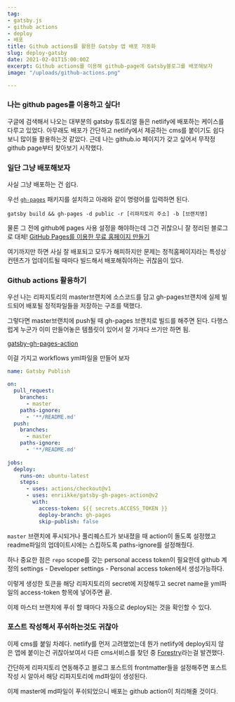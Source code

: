 ```yaml
---
tag:
- gatsby.js
- github actions
- deploy
- 배포
title: Github actions를 활용한 Gatsby 앱 배포 자동화
slug: deploy-gatsby
date: 2021-02-01T15:00:00Z
excerpt: Github actions를 이용해 github-page에 Gatsby블로그를 배포해보자
image: "/uploads/github-actions.png"

---
```

### 나는 github pages를 이용하고 싶다!

구글에 검색해서 나오는 대부분의 gatsby 튜토리얼 들은 netlify에 배포하는 케이스를 다루고 있었다. 아무래도 배포가 간단하고 netlify에서 제공하는 cms를 붙이기도 쉽다보니 많이들 활용하는것 같았다. 근데 나는 github.io 페이지가 갖고 싶어서 무작정 github page부터 찾아보기 시작했다.

### 일단 그냥 배포해보자

사실 그냥 배포하는 건 쉽다.

우선 [`gh-pages`](https://www.npmjs.com/package/gh-pages) 패키지를 설치하고 아래와 같이 명령어를 입력하면 된다.

```shell
gatsby build && gh-pages -d public -r [리파지토리 주소] -b [브랜치명]
```

물론 그 전에 github에 pages 사용 설정을 해야하는데 그건 귀찮으니
잘 정리된 블로그로 대체!
[GitHub Pages를 이용한 무료 홈페이지 만들기](https://wepplication.github.io/programming/github-pages/#:\~:text=Github%20Pages%20%EC%82%AC%EC%9A%A9%ED%95%98%EA%B8%B0,%EC%84%A4%EC%A0%95%EC%9D%84%20%ED%95%98%EC%8B%A4%20%EC%88%98%20%EC%9E%88%EC%8A%B5%EB%8B%88%EB%8B%A4.&text=%EA%B9%83%20%ED%8E%98%EC%9D%B4%EC%A7%80%20%EC%86%8C%EC%8A%A4%20%EC%84%A4%EC%A0%95%EC%9D%84,%EC%A0%95%EC%A0%81%20%EC%82%AC%EC%9D%B4%ED%8A%B8%EB%A5%BC%20%EC%83%9D%EC%84%B1%ED%95%A9%EB%8B%88%EB%8B%A4.)

여기까지만 하면 사실 잘 배포되고 모두가 해피하지만 문제는 정적홈페이지라는 특성상 컨텐츠가 업데이트될 때마다 빌드해서 배포해줘야하는 귀찮음이 있다.

### Github actions 활용하기

우선 나는 리파지토리의 master브랜치에 소스코드를 담고 gh-pages브랜치에 실제 빌드되어 배포될 정적파일들을 저장하는 구조를 택했다.

그렇다면 master브랜치에 push될 때 gh-pages 브랜치로 빌드를 해주면 된다.
다행스럽게 누군가 이미 만들어놓은 템플릿이 있어서 잘 가져다 쓰기만 하면 됨.

[gatsby-gh-pages-action](https://github.com/enriikke/gatsby-gh-pages-action)

이걸 가지고 workflows yml파일을 만들어 보자

```yml
name: Gatsby Publish

on:
  pull_request:
    branches:
      - master
    paths-ignore:
      - '**/README.md'
  push:
    branches:
      - master
    paths-ignore:
      - '**/README.md'
      
jobs:
  deploy:
    runs-on: ubuntu-latest
    steps:
      - uses: actions/checkout@v1
      - uses: enriikke/gatsby-gh-pages-action@v2
        with:
          access-token: ${{ secrets.ACCESS_TOKEN }}
          deploy-branch: gh-pages
          skip-publish: false
```

`master` 브랜치에 푸시되거나 풀리퀘스트가 보내졌을 때 action이 돌도록 설정했고 readme파일의 업데이트시에는 스킵하도록 paths-ignore를 설정해줬다.

하나 중요한 점은 `repo` scope를 갖는 personal access token이 필요한데 github 계정의 settings - Developer settings - Personal access token에서 생성가능하다.

이렇게 생성한 토큰을 해당 리파지토리의 secret에 저장해두고 secret name을 yml파일의 access-token 항목에 넣어주면 끝.

이제 마스터 브랜치에 푸쉬 할 때마다 자동으로 deploy되는 것을 확인할 수 있다.

### 포스트 작성해서 푸쉬하는것도 귀찮아

이제 cms를 붙일 차례다.
netlify를 먼저 고려했었는데 뭔가 netlify에 deploy되지 않은 앱에 붙이는건 귀찮아보여서 다른 cms서비스를 찾던 중 [Forestry](https://forestry.io/)라는걸 발견했다.

간단하게 리파지토리 연동해주고 블로그 포스트의 frontmatter들을 설정해주면 포스트 작성 시 알아서 해당 리파지토리에 md파일이 생성된다.

이제 master에 md파일이 푸쉬되었으니 배포는 github action이 처리해줄 것이다.

